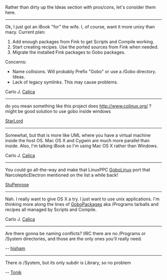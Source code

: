 Rather than dirty up the Ideas section with pros/cons, let's consider them here.
----
Ok, I just got an iBook "for" the wife.  I, of course, want it more unixy than macy.  Current plan:
# Add enough packages from Fink to get Scripts and Compile working.
# Start creating recipes.  Use the ported sources from Fink when needed.
# Migrate the installed Fink packages to Gobo packages.

Concerns:
* Name collisions.  Will probably Prefix "Gobo" or use a /Gobo directory.  Ideas.
* Lack of legacy symlinks.  This may cause problems.

Carlo J. [[User:Calica|Calica]]
----
do you mean something like this project does http://www.colinux.org/ ?
might be good solution to use gobo inside windows

[[User:Starlord|StarLord]]
----
Somewhat, but that is more like UML where you have a virtual machine inside the host OS.  Mac OS X and Cygwin are much more parallel than inside.  Also, I'm talking iBook so I'm using Mac OS X rather than Windows.

Carlo J. [[User:Calica|Calica]]
----
You could go all-the-way and make that LinuxPPC [[GoboLinux]] port that NarcolepticElectron mentioned on the list a while back!

[[User:StuPenrose|StuPenrose]]

----
Nah.  I really want to give OS X a try.  I just want to use unix applications.  I'm thinking more along the lines of [[GoboPackages]] aka /Programs tarballs and recipes all managed by Scripts and Compile.

Carlo J. [[User:Calica|Calica]]
----
Are there gonna be naming conflicts? IIRC there are no /Programs or /System directories, and those are the only ones you'll really need.

-- [[User:Hisham|hisham]]
----
There ''is'' /System, but its only subdir is Library, so no problem

-- [[User:Tonik|Tonik]]

{{Discussions}}
{{Platforms}}